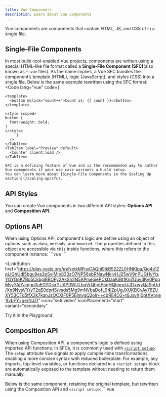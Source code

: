 ```yaml
---
title: Vue Components
description: Learn about Vue components
---
```


Vue components are components that contain HTML, JS, and CSS of in a single file.

## Single-File Components​
  In most build-tool-enabled Vue projects, components are written using a special HTML-like file format called a **Single-File Component (SFC)**(also known as `*.vue` files). As the name implies, a Vue SFC bundles the component’s template (HTML), logic (JavaScript), and styles (CSS) into a single file. Below is the same example rewritten using the SFC format:
  <Tabs>
    <TabItem label="Code">
      <Code
        lang="vue"
        code={`
    <script setup>
    const count = ref(0);
    </script>

    <template>
      <button @click="count++">Count is: {{ count }}</button>
    </template>

    <style scoped>
    button {
      font-weight: bold;
    }
    </style>
        `}
      />
    </TabItem>
    <TabItem label="Preview" default>
      <Counter client:load />
    </TabItem>
  </Tabs>


    SFC is a defining feature of Vue and is the recommended way to author Vue components if your use case warrants a build setup. 
    You can learn more about [Single-File Components in the Scaling Up section](/scaling-up/sfc).

## API Styles​
You can create Vue components in two different API styles: **Options API** and **Composition API**.

## Options API​
When using Options API, component's logic are define using an object of options such as `data`, `methods`, and `mounted`. The properties defined in this object are accessible via `this` inside functions, where this refers to the component instance:
<Tabs>
  <TabItem label="Code">
    ```vue
    <script>
    export default {
      // Properties returned from data() become reactive state
      // and will be exposed on `this`.
      data() {
        return {
          count: 0,
        };
      },

      // Methods are functions that mutate state and trigger updates.
      // They can be bound as event handlers in templates.
      methods: {
        increment() {
          this.count++;
        },
      },

      // Lifecycle hooks are called at different stages
      // of a component's lifecycle.
      // This function will be called when the component is mounted.
      mounted() {
        console.log(`The initial count is ${this.count}.`);
      },
    };
  </script>

  <template>
    <button @click="increment">Count is: {{ count }}</button>
  </template>
    ```
    </TabItem>
    <TabItem label="Preview" default>
      <Counter client:load />
    </TabItem>
  </Tabs>

<LinkButton
href="https://play.vuejs.org/#eNptkMFqxCAQhl9lkB522ZL0HNKlpa/Qo4e1ZpLIGhUdl5bgu9es2eSyIMio833zO7NP56pbRNawNkivHJ25wV9nPUGHvYiaYOYGoK7Bo5CkbgiBBOFy2AkSh2N5APmeojePCkDaaKiBt1KnZUuv3Ky0PppMsyYAjYJgigu0oEGYDsirYUAP0WULhqVrQhptF5qHQhnpcUJD+wyQaSpUd/Xp9NysVY/yT2qE0dprIS/vsds5Mg9mNVbaDofL94jZpUgJXUKBCvAy76ZUXY53CTd5tfX2k7kgnJzOCXIF0P5EImvgQ2olr++cbRE4O3+t6JxvXj0ptXVpye1tvbFY+ge/NJZt"
icon="seti:video"
iconPlacement="start"
variant="secondary"
>
Try it in the Playground
</LinkButton>

## Composition API 

When using Composition API, a component's logic is defined using imported API functions. In SFCs, it is commonly used with [`<script setup>`](https://vuejs.org/api/sfc-script-setup.html). 
The `setup` attribute Vue signals to apply compile-time transformations, enabling a more concise syntax with reduced boilerplate. 
For example, any imports, top-level variables, or functions declared in a `<script setup>` block are automatically exposed to the template without needing to return them manually.

Below is the same component, retaining the original template, but rewritten using the Composition API and `<script setup>`:
<Tabs>
  <TabItem label="Code">
    ```vue 
    <script setup>
    import { ref, onMounted } from "vue";

    // reactive state
    const count = ref(0);

    // functions that mutate state and trigger updates
    function increment() {
      count.value++;
    }

    // lifecycle hooks
    onMounted(() => {
      console.log(`The initial count is ${count.value}.`);
    });
    </script>

    <template>
      <button @click="increment">Count is: {{ count }}</button>
    </template>
    ```
    </TabItem>
    <TabItem label="Preview" default>
      <Counter client:load />
    </TabItem>
</Tabs>
<LinkButton
href="https://play.vuejs.org/#eNpNkMFqwzAQRH9lMYU4pNg9Bye09NxbjzrEVda2iLwS0spQjP69a+yYHnRYad7MaOfiw/tqSliciybqYDxDRE7+qsiM3gWGGQJ2r+DoyyVivEOGLrgRDkIdFCmqa1G0ms2EELllVKQdRQa9AHBZ+PLtuEm7RCKVd+ChZRjTQqwctHQHDqbvMUDyd7mKip4AGNIBRyQujzArgtW/mlqb8HRSlLcEazrUv9oiDM49xGGvXgp5uT5his5iZV1f3r4HFHvDprVbaxPhZf4XkKub/CDLaep1T7IhGRhHb6WoTADNT2KWpu/aGv24qGKvrIrr5+Z7hnneQnJu6hURvKl3ryL/ARrVkuI="
icon="seti:video"
iconPlacement="start"
variant="secondary"
>
Try it in the Playground
</LinkButton>

### Which to Choose?​

Both API styles are fully capable of covering common use cases. They are different interfaces powered by the exact same underlying system. In fact, the Options API is implemented on top of the Composition API! The fundamental concepts and knowledge about Vue are shared across the two styles.

The Options API is centered around the concept of a "component instance" (`this` as seen in the example), which typically aligns better with a class-based mental model for users coming from OOP language backgrounds. It is also more beginner-friendly by abstracting away the reactivity details and enforcing code organization via option groups.

The Composition API is centered around declaring reactive state variables directly in a function scope and composing state from multiple functions together to handle complexity. It is more free-form and requires an understanding of how reactivity works in Vue to be used effectively. In return, its flexibility enables more powerful patterns for organizing and reusing logic.

You can learn more about the comparison between the two styles and the potential benefits of Composition API in the [Composition API FAQ](https://vuejs.org/guide/extras/composition-api-faq.html).

If you are new to Vue, here's our general recommendation:

- For learning purposes, go with the style that looks easier to understand to you. Again, most of the core concepts are shared between the two styles. You can always pick up the other style later.

- For production use:

  - Go with Options API if you are not using build tools, or plan to use Vue primarily in low-complexity scenarios, e.g. progressive enhancement.

  - Go with Composition API + Single-File Components if you plan to build full applications with Vue.

You don't have to commit to only one style during the learning phase. The rest of the documentation will provide code samples in both styles where applicable, and you can toggle between them at any time using the **API Preference switches** at the top of the left sidebar.

---

## Quiz
<Quiz title="What is the difference between the Options API and Composition API?">
  <QuizOption>The Options API is more beginner-friendly, while the Composition API is more free-form.</QuizOption>
  <QuizOption>The Options API is more powerful, while the Composition API is more beginner-friendly.</QuizOption>
  <QuizOption correct>In Options API, the component's logic is defined using an object of options, while in Composition API, the component's logic is defined using imported API functions.</QuizOption>
  <QuizOption>The Options API is more free-form, while the Composition API is more beginner-friendly.</QuizOption>
</Quiz>

